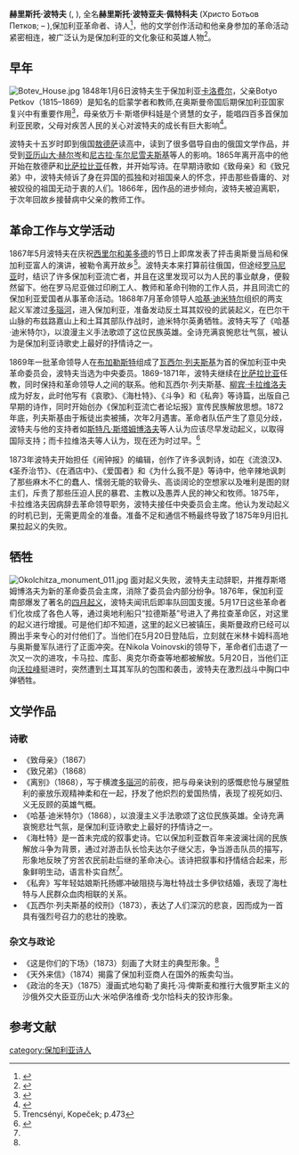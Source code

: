 {{Refimprove|time=2020-11-25T23:35:56+00:00}}
{{Infobox writer <!-- for more information see [[:Template:Infobox_writer/doc|:Template:Infobox writer/doc]] -->
| name             = 赫里斯托·波特夫
| image            = Hristo-Botev-circa-1875.jpg
| caption          = 1875年的波特夫
| birth_name       = Hristo Botyov Petkov
| birth_date       = {{Birth date|df=yes|1848|1|6}}
| birth_place      = [[卡洛费尔|卡洛费尔]], [[奥斯曼保加利亚|奥斯曼保加利亚]]
| death_date       = {{Death date and age|df=yes|1876|6|1|1848|1|6}}
| death_place      = 沃拉峰附近, [[Vratsa|Vratsa]] Mountains,[[奥斯曼保加利亚|奥斯曼保加利亚]]
| occupation       = 诗人、记者、革命者
| nationality      = 保加利亚
| spouse           = Veneta Boteva
| children         = Ivanka
}}

'''赫里斯托·波特夫''' ({{lang-bg|Христо Ботев}}, {{IPA-bg|ˈxristo ˈbɔtɛf|pron}}), 全名'''赫里斯托·波特亚夫·佩特科夫''' (Христо Ботьов Петков; {{OldStyleDate|1848年|1月6日|1847年12月25日}} – {{OldStyleDate|1876年|6月1日|5月20日}}),保加利亚革命者、诗人<ref name= "J.D.B.">{{cite book |author=J. D. B. |author-link = James Bourchier |chapter= Bulgaria (Literature)|title=The Encyclopaedia Britannica; A Dictionary of Arts, Sciences, Literature and General Information |page=786 |year=1910 |volume=IV (BISHARIN to CALGARY)|edition=11th |publisher=At the University Press |place=Cambridge, England| 
url=https://archive.org/stream/encyclopaediabri04chisrich#page/786/mode/2up |accessdate=18 July 2018 |via=Internet Archive}}</ref>，他的文学创作活动和他亲身参加的革命活动紧密相连，被广泛认为是保加利亚的文化象征和英雄人物<ref name="外国名作家传">{{cite book |author1=陈九瑛 |title=外国名作家传 |date=1979年2月 |publisher=中国社会科学出版社 |location=北京 |pages=151-153}}</ref>。

==早年==
[[File:Botev_House.jpg|left]]
1848年1月6日波特夫生于保加利亚[[卡洛费尔|卡洛费尔]]，父亲Botyo Petkov（1815–1869）是知名的启蒙学者和教师,在奥斯曼帝国后期保加利亚国家复兴中有重要作用<ref>{{cite book|last =Trencsényi  |author2=Michal Kopeček| title =Discourses of Collective Identity in Central and Southeast Europe (1770–1945)|url =https://archive.org/details/nationalromantic00tren_200  | publisher=Central European University Press| year =2007| isbn =963-7326-60-X| page =[https://archive.org/details/nationalromantic00tren_200/page/n477 473] }}</ref>，母亲依万卡·斯塔伊科娃是个贤慧的女子，能唱四百多首保加利亚民歌，父母对疾苦人民的关心对波特夫的成长有巨大影响<ref name="诗集">{{cite book |author1=波特夫 |coauthors=杨燕杰、叶明珍译 |title=波特夫诗集 |date=1959年8月 |publisher=人民文学出版社 |location=北京}}</ref>。

波特夫十五岁时即到俄国[[敖德萨|敖德萨]]读高中，读到了很多倡导自由的俄国文学作品，并受到[[亚历山大·赫尔岑|亚历山大·赫尔岑]]和[[尼古拉·车尔尼雪夫斯基|尼古拉·车尔尼雪夫斯基]]等人的影响。1865年离开高中的他开始在敖德萨和[[比萨拉比亚|比萨拉比亚]]任教，并开始写诗。在早期诗歌如《致母亲》和《致兄弟》中，波特夫倾诉了身在异国的孤独和对祖国亲人的怀念，抨击那些昏庸的、对被奴役的祖国无动于衷的人们。1866年，因作品的进步倾向，波特夫被迫离职，于次年回故乡接替病中父亲的教师工作。

==革命工作与文学活动==
1867年5月波特夫在庆祝[[西里尔和美多德|西里尔和美多德]]的节日上即席发表了抨击奥斯曼当局和保加利亚富人的演讲，被勒令离开故乡<ref name="Trencsényi, Kopeček; p.473">Trencsényi, Kopeček; p.473</ref>。波特夫本来打算前往俄国，但途经[[罗马尼亚|罗马尼亚]]时，结识了许多保加利亚流亡者，并且在这里发现可以为人民的事业献身，便毅然留下。他在罗马尼亚做过印刷工人、教师和革命刊物的工作人员，并且同流亡的保加利亚爱国者从事革命活动。1868年7月革命领导人[[哈基·迪米特尔|哈基·迪米特尔]]组织的两支起义军渡过[[多瑙河|多瑙河]]，进入保加利亚，准备发动反土耳其奴役的武装起义，在巴尔干山脉的布兹路嘉山上和土耳其部队作战时，迪米特尔英勇牺牲。波特夫写了《哈基·迪米特尔》，以浪漫主义手法歌颂了这位民族英雄。全诗充满哀惋悲壮气氛，被认为是保加利亚诗歌史上最好的抒情诗之一。

1869年一批革命领导人在[[布加勒斯特|布加勒斯特]]组成了[[瓦西尔·列夫斯基|瓦西尔·列夫斯基]]为首的保加利亚中央革命委员会，波特夫当选为中央委员。1869-1871年，波特夫继续在[[比萨拉比亚|比萨拉比亚]]任教，同时保持和革命领导人之间的联系。他和瓦西尔·列夫斯基、[[柳宾·卡拉维洛夫|柳宾·卡拉维洛夫]]成为好友，此时他写有《哀歌》、《海杜特》、《斗争》和《私奔》等诗篇，出版自己早期的诗作，同时开始创办《保加利亚流亡者论坛报》宣传民族解放思想。1872年底，列夫斯基由于叛徒出卖被捕，次年2月遇害。革命者队伍产生了意见分歧，波特夫与他的支持者如[[斯特凡·斯塔姆博洛夫|斯特凡·斯塔姆博洛夫]]等人认为应该尽早发动起义，以取得国际支持；而卡拉维洛夫等人认为，现在还为时过早。<ref>{{cite book| last =Perry  | first =Duncan| title =[[Stefan_Stambolov|Stefan Stambolov]] and the Emergence of Modern Bulgaria, 1870–1895| publisher=Duke University Press| year =1993| isbn =0-8223-1313-8| page =23 }}</ref>

1873年波特夫开始担任《闹钟报》的编辑，创作了许多讽刺诗，如在《流浪汉》、《圣乔治节》、《在酒店中》、《爱国者》和《为什么我不是》等诗中，他辛辣地讽刺了那些麻木不仁的蠢人、懦弱无能的软骨头、高谈阔论的空想家以及唯利是图的财主们，斥责了那些压迫人民的暴君、主教以及愚弄人民的神父和牧师。1875年，卡拉维洛夫因病辞去革命领导职务，波特夫接任中央委员会主席。他认为发动起义的时机已到，无需更周全的准备。准备不足和通信不畅最终导致了1875年9月旧扎果拉起义的失败。

==牺牲==
[[File:Okolchitza_monument_011.jpg|thumb]]
面对起义失败，波特夫主动辞职，并推荐斯塔姆博洛夫为新的革命委员会主席，消除了委员会内部分纷争。1876年，保加利亚南部爆发了著名的[[四月起义|四月起义]]，波特夫闻讯后即率队回国支援。5月17日这些革命者们化妆成了各色人等，通过奥地利船只“拉德斯基”号进入了弗拉查革命区，对这里的起义进行增援。可是他们却不知道，这里的起义已被镇压，奥斯曼政府已经可以腾出手来专心的对付他们了。当他们在5月20日登陆后，立刻就在米林卡姆科高地与奥斯曼军队进行了正面冲突。在Nikola Voinovski的领导下，革命者们击退了一次又一次的进攻，卡马拉、库彭、奥克尔奇查等地都被解放。5月20日，当他们正向[[沃拉峰|沃拉峰]]挺进时，突然遭到土耳其军队的包围和袭击，波特夫在激烈战斗中胸口中弹牺牲。

==文学作品==
===诗歌===
*《致母亲》（1867）
*《致兄弟》（1868）
*《离别》（1868），写于横渡[[多瑙河|多瑙河]]的前夜，把与母亲诀别的感慨悲怆与展望胜利的豪放乐观精神柔和在一起，抒发了他炽烈的爱国热情，表现了视死如归、义无反顾的英雄气概。
*《哈基·迪米特尔》（1868），以浪漫主义手法歌颂了这位民族英雄。全诗充满哀惋悲壮气氛，是保加利亚诗歌史上最好的抒情诗之一。
*《海杜特》是一首未完成的叙事史诗。它以保加利亚数百年来波澜壮阔的民族解放斗争为背景，通过对游击队长恰夫达尔子继父志，争当游击队员的描写，形象地反映了穷苦农民前赴后继的革命决心。该诗把叙事和抒情结合起来，形象鲜明生动，语言朴实自然<ref name="外国名作家传"/>。
*《私奔》写年轻姑娘斯托扬娜冲破阻挠与海杜特战士多伊钦结婚，表现了海杜特与人民群众血肉相联的关系。
*《瓦西尔·列夫斯基的绞刑》（1873），表达了人们深沉的悲哀，因而成为一首具有强烈号召力的悲壮的挽歌。

===杂文与政论===
*《这是你们的下场》（1873）刻画了大财主的典型形象。<ref name="外国名作家传"/>
*《天外来信》（1874）揭露了保加利亚商人在国外的叛卖勾当。
*《政治的冬天》（1875）漫画式地勾勒了奥托·冯·俾斯麦和推行大俄罗斯主义的沙俄外交大臣亚历山大·米哈伊洛维奇·戈尔恰科夫的狡诈形象。

==参考文献==
<references/>

[[category:保加利亚诗人|category:保加利亚诗人]]